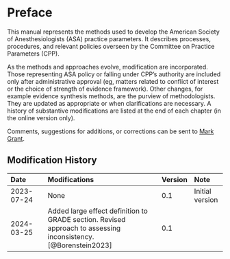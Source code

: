 # Preface {.unnumbered}

This manual represents the methods used to develop the American Society of Anesthesiologists (ASA) practice parameters. It describes processes, procedures, and relevant policies overseen by the Committee on Practice Parameters (CPP).

As the methods and approaches evolve, modification are incorporated. Those representing ASA policy or falling under CPP's authority are included only after administrative approval (eg, matters related to conflict of interest or the choice of strength of evidence framework). Other changes, for example evidence synthesis methods, are the purview of methodologists. They are updated as appropriate or when clarifications are necessary. A history of substantive modifications are listed at the end of each chapter (in the online version only).

Comments, suggestions for additions, or corrections can be sent to [Mark Grant](mailto:m.grant@asahq.org).

::: {.content-hidden when-format="pdf"}
::: {.callout-note collapse="true"}
# Modification History

| Date       | Modifications | Version | Note            |
|:-----------|:-------------------------------------|:-----|:---------|
| 2023-07-24 | None          | 0.1     | Initial version |
| 2024-03-25 | Added large effect definition to GRADE section. Revised approach to assessing inconsistency. [@Borenstein2023] | 0.1 |  |
:::
:::
